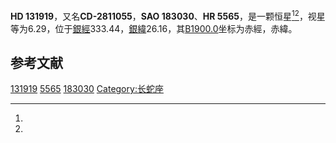 {{Starbox begin
| name = HD 131919
}}
{{Starbox observe
| epoch = [[J2000.0|J2000.0]]
| constell = {{星座名待查}}<ref name=SIMBAD>{{cite web
 | url=http://simbad.u-strasbg.fr/simbad/sim-id?Ident=HR+5565
 | title=Pulsating variable Star
 | publisher=Centre de Données astronomiques de Strasbourg
 | work=SIMBAD
 | accessdate=2012-07-13
 | archive-date=2016-03-16
 | archive-url=https://web.archive.org/web/20160316222553/http://simbad.u-strasbg.fr/simbad/sim-id?Ident=HR+5565
 | dead-url=no
 }}</ref><ref name=DATA>{{cite web
 | url=http://vizier.u-strasbg.fr/viz-bin/VizieR-5?-out.add=.&-source=5050&-corr=PK=HR&-out.max=9999&HR=5565
 | title=VizieR Detailed Page
 | accessdate=2012-07-13
 | archive-date=2016-03-05
 | archive-url=https://web.archive.org/web/20160305042932/http://vizier.u-strasbg.fr/viz-bin/VizieR-5?-out.add=.&-source=5050&-corr=PK=HR&-out.max=9999&HR=5565
 | dead-url=no
 }}</ref>
| 星官 = 
| ra = {{RA|14|57|13.6}}<ref name=SIMBAD /><ref name=DATA />
| dec = {{DEC|-29|9|28}}<ref name=SIMBAD /><ref name=DATA />
| appmag_v = 6.29<ref name=SIMBAD /><ref name=DATA />
}}
{{Starbox character
| class = B9V<ref name=SIMBAD /><ref name=DATA />
| b-v = -0.04<ref name=SIMBAD /><ref name=DATA />
| u-b = -0.21<ref name=SIMBAD /><ref name=DATA />
| r-i = <ref name=SIMBAD /><ref name=DATA />
| variable = 
}}
{{Starbox astrometry
| radial_v = -0.21
| prop_mo_ra = 8
| parallax = 
| p_error = 
}}
{{Starbox catalog
| names =CD-2811055，[[SAO星表|SAO]] 183030，[[HD星表|HD]] 131919，[[HR星表|HR]] 5565}}
{{Starbox reference |Simbad=HR+5565}}
{{Starbox end}}

'''HD 131919'''，又名'''CD-2811055'''，'''SAO 183030'''、'''HR 5565'''，是一颗恒星<ref name=SIMBAD /><ref name=DATA />，视星等为6.29，位于[[銀道座標系|銀經]]333.44，[[銀道座標系|銀緯]]26.16，其[[B1900.0|B1900.0]]坐标为赤經{{RA|14|51|15.5}}，赤緯{{DEC|-28|26.16|12}}。

== 参考文献 ==
{{reflist}}

{{star-stub}}

[[Category:HD和HDE天體|131919]]
[[Category:HR天體|5565]]
[[Category:SAO天體|183030]]
[[Category:长蛇座|Category:长蛇座]]